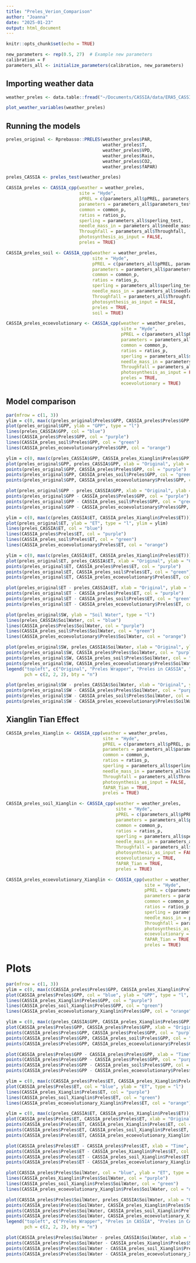 ```yaml
---
title: "Preles_Verion_Comparison"
author: "Joanna"
date: "2025-01-23"
output: html_document
---
```


```r
knitr::opts_chunk$set(echo = TRUE)

new_parameters <- rep(0.5, 27)  # Example new parameters
calibration = F
parameters_all <- initialize_parameters(calibration, new_parameters)
```

## Importing weather data

```r
weather_preles <- data.table::fread("~/Documents/CASSIA/data/ERA5_CASSIA_preles.csv")

plot_weather_variables(weather_preles)
```

## Running the models

```r
preles_original <- Rprebasso::PRELES(weather_preles$PAR,
                                     weather_preles$T,
                                     weather_preles$VPD,
                                     weather_preles$Rain,
                                     weather_preles$CO2,
                                     weather_preles$fAPAR)

preles_CASSIA <- preles_test(weather_preles)

CASSIA_preles <- CASSIA_cpp(weather = weather_preles,
                            site = "Hyde",
                            pPREL = c(parameters_all$pPREL, parameters_all$N_parameters),
                            parameters = parameters_all$parameters_test,
                            common = common_p,
                            ratios = ratios_p,
                            sperling = parameters_all$sperling_test,
                            needle_mass_in = parameters_all$needle_mass_in,
                            Throughfall = parameters_all$Throughfall,
                            photosynthesis_as_input = FALSE,
                            preles = TRUE)

CASSIA_preles_soil <- CASSIA_cpp(weather = weather_preles,
                                 site = "Hyde",
                                 pPREL = c(parameters_all$pPREL, parameters_all$N_parameters),
                                 parameters = parameters_all$parameters_test,
                                 common = common_p,
                                 ratios = ratios_p,
                                 sperling = parameters_all$sperling_test,
                                 needle_mass_in = parameters_all$needle_mass_in,
                                 Throughfall = parameters_all$Throughfall,
                                 photosynthesis_as_input = FALSE,
                                 preles = TRUE,
                                 soil = TRUE)

CASSIA_preles_ecoevolutionary <- CASSIA_cpp(weather = weather_preles,
                                            site = "Hyde",
                                            pPREL = c(parameters_all$pPREL, parameters_all$N_parameters),
                                            parameters = parameters_all$parameters_test,
                                            common = common_p,
                                            ratios = ratios_p,
                                            sperling = parameters_all$sperling_test,
                                            needle_mass_in = parameters_all$needle_mass_in,
                                            Throughfall = parameters_all$Throughfall,
                                            photosynthesis_as_input = FALSE,
                                            preles = TRUE,
                                            ecoevolutionary = TRUE)

```

## Model comparison

```r
par(mfrow = c(1, 3))
ylim = c(0, max(c(preles_original$Preles$GPP, CASSIA_preles$Preles$GPP, preles_CASSIA$GPP, CASSIA_preles_ecoevolutionary$GPP, CASSIA_preles_soil$GPP)))
plot(preles_original$GPP, ylab = "GPP", type = "l")
lines(preles_CASSIA$GPP, col = "blue")
lines(CASSIA_preles$Preles$GPP, col = "purple")
lines(CASSIA_preles_soil$Preles$GPP, col = "green")
lines(CASSIA_preles_ecoevolutionary$Preles$GPP, col = "orange")

ylim = c(0, max(c(preles_CASSIA$GPP, CASSIA_preles_Xianglin$Preles$GPP)))
plot(preles_original$GPP, preles_CASSIA$GPP, xlab = "Original", ylab = "CASSIA", col = "blue", ylim = ylim)
points(preles_original$GPP, CASSIA_preles$Preles$GPP, col = "purple")
points(preles_original$GPP, CASSIA_preles_soil$Preles$GPP, col = "green")
points(preles_original$GPP, CASSIA_preles_ecoevolutionary$Preles$GPP, col = "orange")

plot(preles_original$GPP - preles_CASSIA$GPP, xlab = "Original", ylab = "CASSIA", col = "blue")
points(preles_original$GPP - CASSIA_preles$Preles$GPP, col = "purple")
points(preles_original$GPP - CASSIA_preles_soil$Preles$GPP, col = "green")
points(preles_original$GPP - CASSIA_preles_ecoevolutionary$Preles$GPP, col = "orange")

ylim = c(0, max(c(preles_CASSIA$ET, CASSIA_preles_Xianglin$Preles$ET)))
plot(preles_original$ET, ylab = "ET", type = "l", ylim = ylim)
lines(preles_CASSIA$ET, col = "blue")
lines(CASSIA_preles$Preles$ET, col = "purple")
lines(CASSIA_preles_soil$Preles$ET, col = "green")
lines(CASSIA_preles_ecoevolutionary$Preles$ET, col = "orange")

ylim = c(0, max(c(preles_CASSIA$ET, CASSIA_preles_Xianglin$Preles$ET)))
plot(preles_original$ET, preles_CASSIA$ET, xlab = "Original", ylab = "CASSIA", col = "blue", ylim = ylim)
points(preles_original$ET, CASSIA_preles$Preles$ET, col = "purple")
points(preles_original$ET, CASSIA_preles_soil$Preles$ET, col = "green")
points(preles_original$ET, CASSIA_preles_ecoevolutionary$Preles$ET, col = "orange")

plot(preles_original$ET - preles_CASSIA$ET, xlab = "Original", ylab = "CASSIA", col = "blue")
points(preles_original$ET - CASSIA_preles$Preles$ET, col = "purple")
points(preles_original$ET - CASSIA_preles_soil$Preles$ET, col = "green")
points(preles_original$ET - CASSIA_preles_ecoevolutionary$Preles$ET, col = "orange")

plot(preles_original$SW, ylab = "Soil Water", type = "l")
lines(preles_CASSIA$SoilWater, col = "blue")
lines(CASSIA_preles$Preles$SoilWater, col = "purple")
lines(CASSIA_preles_soil$Preles$SoilWater, col = "green")
lines(CASSIA_preles_ecoevolutionary$Preles$SoilWater, col = "orange")

plot(preles_original$SW, preles_CASSIA$SoilWater, xlab = "Original", ylab = "CASSIA", col = "blue")
points(preles_original$SW, CASSIA_preles$Preles$SoilWater, col = "purple")
points(preles_original$SW, CASSIA_preles_soil$Preles$SoilWater, col = "green")
points(preles_original$SW, CASSIA_preles_ecoevolutionary$Preles$SoilWater, col = "orange")
legend("topleft", c("Original", "Preles Wrapper", "Preles in CASSIA", "Preles in CASSIA Soil", "Preles in CASSIA Eco"), col = c("black", "blue", "purple", "green", "orange"),
       pch = c(2, 2, 2), bty = "n")

plot(preles_original$SW - preles_CASSIA$SoilWater, xlab = "Original", ylab = "CASSIA", col = "blue")
points(preles_original$SW - CASSIA_preles$Preles$SoilWater, col = "purple")
points(preles_original$SW - CASSIA_preles_soil$Preles$SoilWater, col = "green")
points(preles_original$SW - CASSIA_preles_ecoevolutionary$Preles$SoilWater, col = "orange")
```

## Xianglin Tian Effect


```r
CASSIA_preles_Xianglin <- CASSIA_cpp(weather = weather_preles,
                                     site = "Hyde",
                                     pPREL = c(parameters_all$pPREL, parameters_all$N_parameters),
                                     parameters = parameters_all$parameters_test,
                                     common = common_p,
                                     ratios = ratios_p,
                                     sperling = parameters_all$sperling_test,
                                     needle_mass_in = parameters_all$needle_mass_in,
                                     Throughfall = parameters_all$Throughfall,
                                     photosynthesis_as_input = FALSE,
                                     fAPAR_Tian = TRUE,
                                     preles = TRUE)

CASSIA_preles_soil_Xianglin <- CASSIA_cpp(weather = weather_preles,
                                          site = "Hyde",
                                          pPREL = c(parameters_all$pPREL, parameters_all$N_parameters),
                                          parameters = parameters_all$parameters_test,
                                          common = common_p,
                                          ratios = ratios_p,
                                          sperling = parameters_all$sperling_test,
                                          needle_mass_in = parameters_all$needle_mass_in,
                                          Throughfall = parameters_all$Throughfall,
                                          photosynthesis_as_input = FALSE,
                                          ecoevolutionary = TRUE,
                                          fAPAR_Tian = TRUE,
                                          preles = TRUE)

CASSIA_preles_ecoevolutionary_Xianglin <- CASSIA_cpp(weather = weather_preles,
                                                     site = "Hyde",
                                                     pPREL = c(parameters_all$pPREL, parameters_all$N_parameters),
                                                     parameters = parameters_all$parameters_test,
                                                     common = common_p,
                                                     ratios = ratios_p,
                                                     sperling = parameters_all$sperling_test,
                                                     needle_mass_in = parameters_all$needle_mass_in,
                                                     Throughfall = parameters_all$Throughfall,
                                                     photosynthesis_as_input = FALSE,
                                                     ecoevolutionary = TRUE,
                                                     fAPAR_Tian = TRUE,
                                                     preles = TRUE)
```

# Plots

```r

par(mfrow = c(1, 3))
ylim = c(0, max(c(CASSIA_preles$Preles$GPP, CASSIA_preles_Xianglin$Preles$GPP, CASSIA_preles_soil_Xianglin$Preles$GPP, CASSIA_preles_ecoevolutionary_Xianglin$Preles$GPP)))
plot(CASSIA_preles$Preles$GPP, col = "blue", ylab = "GPP", type = "l", ylim = ylim)
lines(CASSIA_preles_Xianglin$Preles$GPP, col = "purple")
lines(CASSIA_preles_soil_Xianglin$Preles$GPP, col = "green")
lines(CASSIA_preles_ecoevolutionary_Xianglin$Preles$GPP, col = "orange")

ylim = c(0, max(c(preles_CASSIA$GPP, CASSIA_preles_Xianglin$Preles$GPP)))
plot(CASSIA_preles$Preles$GPP, CASSIA_preles$Preles$GPP, xlab = "Original", ylab = "CASSIA", col = "blue", ylim = ylim)
points(CASSIA_preles$Preles$GPP, CASSIA_preles$Preles$GPP, col = "purple")
points(CASSIA_preles$Preles$GPP, CASSIA_preles_soil$Preles$GPP, col = "green")
points(CASSIA_preles$Preles$GPP, CASSIA_preles_ecoevolutionary$Preles$GPP, col = "orange")

plot(CASSIA_preles$Preles$GPP - CASSIA_preles$Preles$GPP, xlab = "Time", ylab = "baseline - other", col = "blue")
points(CASSIA_preles$Preles$GPP - CASSIA_preles$Preles$GPP, col = "purple")
points(CASSIA_preles$Preles$GPP - CASSIA_preles_soil$Preles$GPP, col = "green")
points(CASSIA_preles$Preles$GPP - CASSIA_preles_ecoevolutionary$Preles$GPP, col = "orange")

ylim = c(0, max(c(CASSIA_preles$Preles$ET, CASSIA_preles_Xianglin$Preles$ET)))
plot(CASSIA_preles$Preles$ET, col = "blue", ylab = "ET", type = "l")
lines(CASSIA_preles_Xianglin$Preles$ET, col = "purple")
lines(CASSIA_preles_soil_Xianglin$Preles$ET, col = "green")
lines(CASSIA_preles_ecoevolutionary_Xianglin$Preles$ET, col = "orange")

ylim = c(0, max(c(preles_CASSIA$ET, CASSIA_preles_Xianglin$Preles$ET)))
plot(CASSIA_preles$Preles$ET, CASSIA_preles$Preles$ET, xlab = "Original", ylab = "CASSIA", col = "blue", ylim = ylim)
points(CASSIA_preles$Preles$ET, CASSIA_preles_Xianglin$Preles$ET, col = "purple")
points(CASSIA_preles$Preles$ET, CASSIA_preles_soil_Xianglin$Preles$ET, col = "green")
points(CASSIA_preles$Preles$ET, CASSIA_preles_ecoevolutionary_Xianglin$Preles$ET, col = "orange")

plot(CASSIA_preles$Preles$ET - CASSIA_preles$Preles$ET, xlab = "Time", ylab = "baseline - other", col = "blue")
points(CASSIA_preles$Preles$ET - CASSIA_preles_Xianglin$Preles$ET, col = "purple")
points(CASSIA_preles$Preles$ET - CASSIA_preles_soil_Xianglin$Preles$ET, col = "green")
points(CASSIA_preles$Preles$ET - CASSIA_preles_ecoevolutionary_Xianglin$Preles$ET, col = "orange")

plot(CASSIA_preles$Preles$SoilWater, col = "blue", ylab = "ET", type = "l")
lines(CASSIA_preles_Xianglin$Preles$SoilWater, col = "purple")
lines(CASSIA_preles_soil_Xianglin$Preles$SoilWater, col = "green")
lines(CASSIA_preles_ecoevolutionary_Xianglin$Preles$SoilWater, col = "orange")

plot(CASSIA_preles$Preles$SoilWater, preles_CASSIA$SoilWater, xlab = "Original", ylab = "CASSIA", col = "blue")
points(CASSIA_preles$Preles$SoilWater, CASSIA_preles_Xianglin$Preles$SoilWater, col = "purple")
points(CASSIA_preles$Preles$SoilWater, CASSIA_preles_soil_Xianglin$Preles$SoilWater, col = "green")
points(CASSIA_preles$Preles$SoilWater, CASSIA_preles_ecoevolutionary_Xianglin$Preles$SoilWater, col = "orange")
legend("topleft", c("Preles Wrapper", "Preles in CASSIA", "Preles in CASSIA Soil", "Preles in CASSIA Eco"), col = c("blue", "purple", "green", "orange"),
       pch = c(2, 2, 2), bty = "n")

plot(CASSIA_preles$Preles$SoilWater - preles_CASSIA$SoilWater, xlab = "Time", ylab = "baseline - other", col = "blue")
points(CASSIA_preles$Preles$SoilWater - CASSIA_preles_Xianglin$Preles$SoilWater, col = "purple")
points(CASSIA_preles$Preles$SoilWater - CASSIA_preles_soil_Xianglin$Preles$SoilWater, col = "green")
points(CASSIA_preles$Preles$SoilWater - CASSIA_preles_ecoevolutionary_Xianglin$Preles$SoilWater, col = "orange")

```

